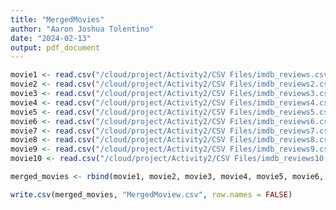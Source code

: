 ```yaml
---
title: "MergedMovies"
author: "Aaron Joshua Tolentino"
date: "2024-02-13"
output: pdf_document
---
```


``` r
movie1 <- read.csv("/cloud/project/Activity2/CSV Files/imdb_reviews.csv")
movie2 <- read.csv("/cloud/project/Activity2/CSV Files/imdb_reviews2.csv")
movie3 <- read.csv("/cloud/project/Activity2/CSV Files/imdb_reviews3.csv")
movie4 <- read.csv("/cloud/project/Activity2/CSV Files/imdb_reviews4.csv")
movie5 <- read.csv("/cloud/project/Activity2/CSV Files/imdb_reviews5.csv")
movie6 <- read.csv("/cloud/project/Activity2/CSV Files/imdb_reviews6.csv")
movie7 <- read.csv("/cloud/project/Activity2/CSV Files/imdb_reviews7.csv")
movie8 <- read.csv("/cloud/project/Activity2/CSV Files/imdb_reviews8.csv")
movie9 <- read.csv("/cloud/project/Activity2/CSV Files/imdb_reviews9.csv")
movie10 <- read.csv("/cloud/project/Activity2/CSV Files/imdb_reviews10.csv")
```

```r
merged_movies <- rbind(movie1, movie2, movie3, movie4, movie5, movie6, movie7, movie8, movie9, movie10)
```

```r
write.csv(merged_movies, "MergedMoview.csv", row.names = FALSE)
```